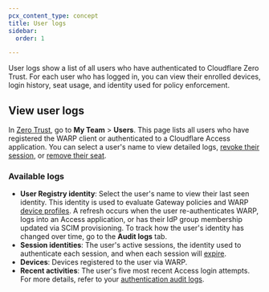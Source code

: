 ```yaml
---
pcx_content_type: concept
title: User logs
sidebar:
  order: 1

---
```



User logs show a list of all users who have authenticated to Cloudflare Zero Trust. For each user who has logged in, you can view their enrolled devices, login history, seat usage, and identity used for policy enforcement.

## View user logs

In [Zero Trust](https://one.dash.cloudflare.com/), go to **My Team** > **Users**. This page lists all users who have registered the WARP client or authenticated to a Cloudflare Access application. You can select a user's name to view detailed logs, [revoke their session](/cloudflare-one/identity/users/session-management/#revoke-user-sessions), or [remove their seat](/cloudflare-one/identity/users/seat-management/).

### Available logs

* **User Registry identity**: Select the user's name to view their last seen identity. This identity is used to evaluate Gateway policies and WARP [device profiles](/cloudflare-one/connections/connect-devices/warp/configure-warp/device-profiles/). A refresh occurs when the user re-authenticates WARP, logs into an Access application, or has their IdP group membership updated via <GlossaryTooltip term="SCIM" link="/cloudflare-one/identity/users/scim/">SCIM provisioning</GlossaryTooltip>. To track how the user's identity has changed over time, go to the **Audit logs** tab.
* **Session identities**: The user's active sessions, the identity used to authenticate each session, and when each session will [expire](/cloudflare-one/identity/users/session-management/).
* **Devices**: Devices registered to the user via WARP.
* **Recent activities**: The user's five most recent Access login attempts. For more details, refer to your [authentication audit logs](/cloudflare-one/insights/logs/audit-logs/#authentication-audit-logs).
